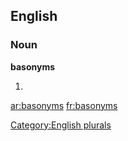 
==English==

===Noun===
'''basonyms'''

# {{plural of|[[basonym]]}}

[[Category:English plurals]]

[[ar:basonyms]]
[[fr:basonyms]]